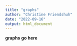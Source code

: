 ```yaml
---
title: "graphs"
author: "Christine Friendshuh"
date: "2022-09-16"
output: html_document
---
```


**graphs go here**